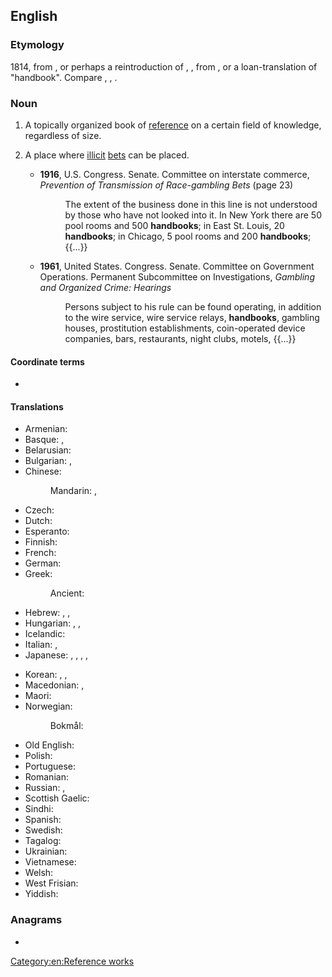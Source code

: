 ==English==

===Etymology===
1814, from {{af|en|hand|book}}, or perhaps a reintroduction of {{bor|en|enm|hond book}}, {{m|enm|hondebooke}}, from {{der|en|ang|handbōc|t=handbook}}, or a loan-translation of {{cog|de|Handbuch}}
"handbook". Compare {{cog|nl|handboek}}, {{cog|da|håndbog}}, {{cog|sv|handbok}}.

===Noun===
{{wikipedia}}
{{en-noun}}

# A topically organized book of [[reference]] on a certain field of knowledge, regardless of size.
# {{lb|en|US|gambling}} A place where [[illicit]] [[bet]]s can be placed.
#* '''1916''', U.S. Congress. Senate. Committee on interstate commerce, ''Prevention of Transmission of Race-gambling Bets'' (page 23)
#*: The extent of the business done in this line is not understood by those who have not looked into it. In New York there are 50 pool rooms and 500 '''handbooks'''; in East St. Louis, 20 '''handbooks'''; in Chicago, 5 pool rooms and 200 '''handbooks'''; {{...}}
#* '''1961''', United States. Congress. Senate. Committee on Government Operations. Permanent Subcommittee on Investigations, ''Gambling and Organized Crime: Hearings''
#*: Persons subject to his rule can be found operating, in addition to the wire service, wire service relays, '''handbooks''', gambling houses, prostitution establishments, coin-operated device companies, bars, restaurants, night clubs, motels, {{...}}

====Coordinate terms====
* {{l|en|manual}}

====Translations====
{{trans-top|a book of reference}}
* Armenian: {{t+|hy|ձեռնարկ}}
* Basque: {{t|eu|eskuliburu}}, {{t|eu|gidaliburu}}
* Belarusian: {{t|be|даве́днік|m|sc=Cyrl}}
* Bulgarian: {{t+|bg|справочник|m}}, {{t+|bg|наръчник|m}}
* Chinese:
*: Mandarin: {{t+|cmn|手冊|sc=Hani}}, {{t+|cmn|手册|tr=shǒucè|sc=Hani}}
* Czech: {{t+|cs|příručka|f}}
* Dutch: {{t+|nl|handboek|n}}
* Esperanto: {{t|eo|manlibro}}
* Finnish: {{t+|fi|käsikirja}}
* French: {{t+|fr|manuel|m}}
* German: {{t+|de|Handbuch|n}}
* Greek: {{t+|el|εγχειρίδιο|n}}
*: Ancient: {{t|grc|ἐγχειρίδιον|n}}
* Hebrew: {{t|he|סֵפֶר עֵזֶר|m|tr=séfer 'ézer}}, {{t|he|סֵפֶר כִּיס|m|tr=séfer kís}}, {{t|he|ספר שימוש|m|tr=séfer shimúsh|alt=ספר שימוש \ סֵפֶר שִׁמּוּשׁ}}
* Hungarian: {{t+|hu|kézikönyv}}, {{t+|hu|segédkönyv}}, {{t+|hu|tankönyv}}
* Icelandic: {{t|is|handbók|f}}
* Italian: {{t+|it|manuale|m}}, {{t+|it|guida|f}}
* Japanese: {{t|ja|便覧|tr=べんらん, benran|sc=Jpan}}, {{t|ja|ハンドブック|tr=handobukku|sc=Jpan}}, {{t+|ja|手帳|tr=てちょう, techō|sc=Jpan}}, {{t|ja|手帖|tr=てちょう, techō|sc=Jpan}}, {{t|ja|案内書|tr=あんないしょ, annaisho|sc=Jpan}}
{{trans-mid}}
* Korean: {{t+|ko|편람}}, {{t+|ko|안내서}}, {{t|ko|핸드북}}
* Macedonian: {{t|mk|при́рачник|m}}, {{t|mk|у́патство|n}}
* Maori: {{t|mi|pukapuka aratohu}}
* Norwegian:
*: Bokmål: {{t|nb|håndbok|m|f}}
* Old English: {{t|ang|handbōc|f}}
* Polish: {{t+|pl|podręcznik|m}}
* Portuguese: {{t+|pt|manual|m}}
* Romanian: {{t+|ro|manual|n}}
* Russian: {{t+|ru|спра́вочник|m}}, {{t+|ru|посо́бие|n}}
* Scottish Gaelic: {{t|gd|leabhar-làimhe|m}}
* Sindhi: {{t+|sd|دَستِينامو|m}}
* Spanish: {{t+|es|manual|m}}
* Swedish: {{t+|sv|handbok|c}}
* Tagalog: {{t|tl|dalaklat}}
* Ukrainian: {{t+|uk|довідни́к|m|sc=Cyrl}}
* Vietnamese: {{t+|vi|sổ tay}}
* Welsh: {{t+|cy|llawlyfr|m}}
* West Frisian: {{t|fy|hânboek|n}}
* Yiddish: {{t|yi|האַנטבוך|n}}
{{trans-bottom}}

===Anagrams===
* {{anagrams|en|a=abdhknoo|book hand}}

[[Category:en:Reference works]]